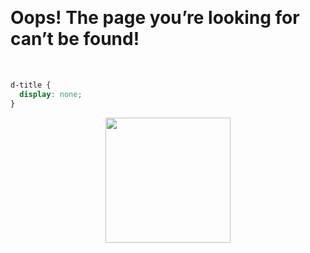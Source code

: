 

<br>

# Oops! The page you're looking for can't be found!

<br>

```css
d-title {
  display: none;
}
```


<center>
<img src="images/avatar.png" style="width:200px">
</center>